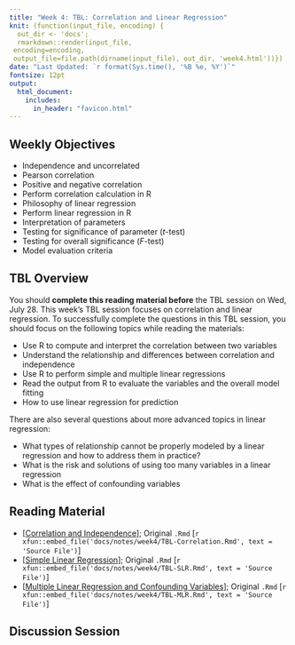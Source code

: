 ```yaml
---
title: "Week 4: TBL: Correlation and Linear Regression"
knit: (function(input_file, encoding) {
  out_dir <- 'docs';
  rmarkdown::render(input_file,
 encoding=encoding,
 output_file=file.path(dirname(input_file), out_dir, 'week4.html'))})
date: "Last Updated: `r format(Sys.time(), '%B %e, %Y')`"
fontsize: 12pt
output: 
  html_document:
    includes:
      in_header: "favicon.html"
---
```


## Weekly Objectives
  
  * Independence and uncorrelated
  * Pearson correlation
  * Positive and negative correlation
  * Perform correlation calculation in R
  * Philosophy of linear regression
  * Perform linear regression in R
  * Interpretation of parameters
  * Testing for significance of parameter ($t$-test)
  * Testing for overall significance ($F$-test)
  * Model evaluation criteria
  
## TBL Overview

You should **complete this reading material before** the TBL session on Wed, July 28. This week's TBL session focuses on correlation and linear regression. To successfully complete the questions in this TBL session, you should focus on the following topics while reading the materials:

  * Use R to compute and interpret the correlation between two variables
  * Understand the relationship and differences between correlation and independence 
  * Use R to perform simple and multiple linear regressions
  * Read the output from R to evaluate the variables and the overall model fitting
  * How to use linear regression for prediction

There are also several questions about more advanced topics in linear regression:

  * What types of relationship cannot be properly modeled by a linear regression and how to address them in practice?
  * What is the risk and solutions of using too many variables in a linear regression
  * What is the effect of confounding variables

## Reading Material

  * [[Correlation and Independence](notes/week4/TBL-Correlation.html)]; Original `.Rmd` [`r xfun::embed_file('docs/notes/week4/TBL-Correlation.Rmd', text = 'Source File')`]
  * [[Simple Linear Regression](notes/week4/TBL-SLR.html)]; Original `.Rmd` [`r xfun::embed_file('docs/notes/week4/TBL-SLR.Rmd', text = 'Source File')`]
  * [[Multiple Linear Regression and Confounding Variables](notes/week4/TBL-MLR.html)]; Original `.Rmd` [`r xfun::embed_file('docs/notes/week4/TBL-MLR.Rmd', text = 'Source File')`]

## Discussion Session


